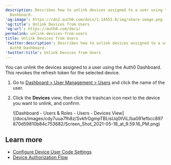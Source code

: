 ```yaml
---
description: Describes how to unlink devices assigned to a user using the Auth0
  Dashboard.
'og:image': https://cdn2.auth0.com/docs/1.14553.0/img/share-image.png
'og:title': Unlink Devices from Users
'og:url': https://auth0.com/docs/
permalink: unlink-devices-from-users
title: Unlink Devices from Users
'twitter:description': Describes how to unlink devices assigned to a user using the
  Auth0 Dashboard.
'twitter:title': Unlink Devices from Users
---
```

You can unlink the devices assigned to a user using the <Tooltip tip="Auth0 Dashboard: Auth0's main product to configure your services." cta="View Glossary" href="/docs/glossary?term=Auth0+Dashboard">Auth0 Dashboard</Tooltip>. This revokes the <Tooltip tip="Auth0 Dashboard: Auth0's main product to configure your services." cta="View Glossary" href="/docs/glossary?term=refresh+token">refresh token</Tooltip> for the selected device.

1. Go to [Dashboard > User Management > Users](https://manage.auth0.com/#/users) and click the name of the user.
2. Click the **Devices** view, then click the trashcan icon next to the device you want to unlink, and confirm.

   <Frame>![Dashboard - Users & Roles - Users - Devices View](/docs/images/cdy7uua7fh8z/SvkfrGgmpTBLisUq0tViL/ba091efbcc897870d59810b84c753682/Screen_Shot_2021-05-18_at_9.59.16_PM.png)</Frame>

## Learn more

* [Configure Device User Code Settings](/docs/get-started/tenant-settings/configure-device-user-code-settings)
* [Device Authorization Flow](/docs/get-started/authentication-and-authorization-flow/device-authorization-flow)